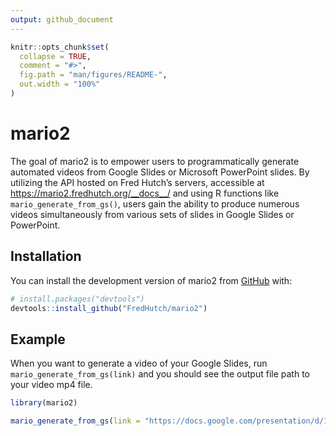 ```yaml
---
output: github_document
---
```


<!-- README.md is generated from README.Rmd. Please edit that file -->

```r
knitr::opts_chunk$set(
  collapse = TRUE,
  comment = "#>",
  fig.path = "man/figures/README-",
  out.width = "100%"
)
```

# mario2

<!-- badges: start -->
<!-- badges: end -->

The goal of mario2 is to empower users to programmatically generate automated videos from Google Slides or Microsoft PowerPoint slides. By utilizing the API hosted on Fred Hutch's servers, accessible at <https://mario2.fredhutch.org/__docs__/> and using R functions like `mario_generate_from_gs()`, users gain the ability to produce numerous videos simultaneously from various sets of slides in Google Slides or PowerPoint.

## Installation

You can install the development version of mario2 from [GitHub](https://github.com/) with:

``` r
# install.packages("devtools")
devtools::install_github("FredHutch/mario2")
```

## Example

When you want to generate a video of your Google Slides, run `mario_generate_from_gs(link)` and you should see the output file path to your video mp4 file.

```r
library(mario2)

mario_generate_from_gs(link = "https://docs.google.com/presentation/d/1Dw_rBb1hySN_76xh9-x5J2dWF_das9BAUjQigf2fN-E/edit#slide=id.p")
```

